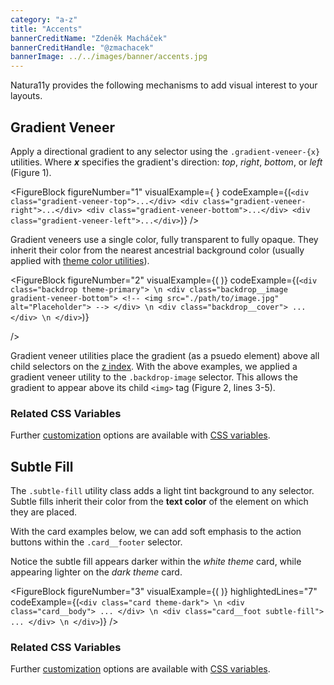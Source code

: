 ```yaml
---
category: "a-z"
title: "Accents"
bannerCreditName: "Zdeněk Macháček"
bannerCreditHandle: "@zmachacek" 
bannerImage: ../../images/banner/accents.jpg
---
```



<TextBlock>

Natura11y provides the following mechanisms to add visual interest to your layouts. 

</TextBlock>

<Divider id="#gradient-veneer" />

<TextBlock>

## Gradient Veneer

Apply a directional gradient to any selector using the `.gradient-veneer-{x}` utilities. Where ***x*** specifies the gradient's direction: *top*, *right*, *bottom*, or *left* (Figure 1).
	
</TextBlock>

<FigureBlock
    figureNumber="1"
    visualExample={
        <GradientVeneerDirections />
    }
    codeExample={(`
        <div class="gradient-veneer-top">...</div>
        <div class="gradient-veneer-right">...</div>
        <div class="gradient-veneer-bottom">...</div>
        <div class="gradient-veneer-left">...</div>
    `)}
/>

<TextBlock>

Gradient veneers use a single color, fully transparent to fully opaque. They inherit their color from the nearest ancestrial background color (usually applied with <a href="#1">theme color utilities</a>).

</TextBlock>

<FigureBlock
    figureNumber="2"
    visualExample={(
        <GradientVeneerThemes />
    )}
    codeExample={(`
        <div class="backdrop theme-primary"> \n
            <div class="backdrop__image gradient-veneer-bottom">
                <!-- <img src="./path/to/image.jpg" alt="Placeholder"> -->
            </div> \n
            <div class="backdrop__cover">
                ...
            </div> \n
        </div>
    `)}
    
/>

<TextBlock>

Gradient veneer utilities place the gradient (as a psuedo element) above all child selectors on the <a href="https://developer.mozilla.org/en-US/docs/Web/CSS/z-index" target="_blank">z index</a>. With the above examples, we applied a gradient veneer utility to the `.backdrop-image` selector. This allows the gradient to appear above its child `<img>` tag (Figure 2, lines 3-5).

</TextBlock>

<TextBlock>

### Related CSS Variables

Further <a href="/docs/customization/#customizableCDN">customization</a> options are available with <a href="/docs/customization/#cp_gradient-veneer">CSS variables</a>.
	
</TextBlock>

<Divider id="subtle-fill" />

<TextBlock>

## Subtle Fill

The `.subtle-fill` utility class adds a light tint background to any selector. Subtle fills inherit their color from the **text color** of the element on which they are placed.

With the card examples below, we can add soft emphasis to the action buttons within the `.card__footer` selector.

Notice the subtle fill appears darker within the *white theme* card, while appearing lighter on the *dark theme* card.

</TextBlock>

<FigureBlock
    figureNumber="3"
    visualExample={(
        <SubtleFill />
    )}
    highlightedLines="7"
    codeExample={(`
    <div class="card theme-dark"> \n
        <div class="card__body">
            ...
        </div> \n
        <div class="card__foot subtle-fill">
            ...
        </div> \n
    </div>
    `)}
/>

<TextBlock>

### Related CSS Variables

Further <a href="/docs/customization/#customizableCDN">customization</a>
options are available with <a href="/docs/customization/#cp_subtle-fill">CSS variables</a>.

</TextBlock>